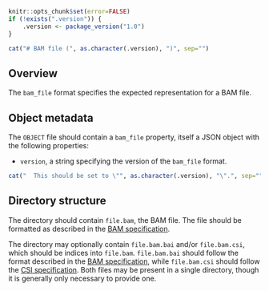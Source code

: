 ```r
knitr::opts_chunk$set(error=FALSE)
if (!exists(".version")) {
    .version <- package_version("1.0")
}
```

```r
cat("# BAM file (", as.character(.version), ")", sep="")
```

## Overview

The `bam_file` format specifies the expected representation for a BAM file.

## Object metadata

The `OBJECT` file should contain a `bam_file` property, itself a JSON object with the following properties:

- `version`, a string specifying the version of the `bam_file` format.
```r
cat("  This should be set to \"", as.character(.version), "\".", sep="")
```

## Directory structure

The directory should contain `file.bam`, the BAM file.
The file should be formatted as described in the [BAM specification](https://samtools.github.io/hts-specs/SAMv1.pdf).

The directory may optionally contain `file.bam.bai` and/or `file.bam.csi`, which should be indices into `file.bam`.
`file.bam.bai` should follow the format described in the [BAM specification](https://samtools.github.io/hts-specs/SAMv1.pdf),
while `file.bam.csi` should follow the [CSI specification](https://samtools.github.io/hts-specs/CSIv1.pdf).
Both files may be present in a single directory, though it is generally only necessary to provide one.
